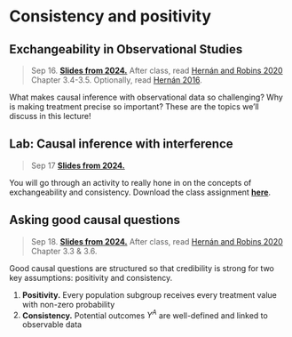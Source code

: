 
# Consistency and positivity

## Exchangeability in Observational Studies

> Sep 16. [**Slides from 2024.**](assets/slides/3-1_goodQuestion_fa25.pdf.pdf) After class, read [Hernán and Robins 2020](https://www.hsph.harvard.edu/miguel-hernan/causal-inference-book/) Chapter 3.4-3.5. Optionally, read [Hernán 2016](https://www.ncbi.nlm.nih.gov/pmc/articles/PMC5207342/).

What makes causal inference with observational data so challenging? Why is making treatment precise so important? These are the topics we'll discuss in this lecture!


## Lab: Causal inference with interference

> Sep 17 [**Slides from 2024.**](assets/discussions/discussion4-class_activity_solutions.pdf)

You will go through an activity to really hone in on the concepts of exchangeability and consistency. Download the class assignment [**here**](assets/discussions/discussion-9-18.pdf).

## Asking good causal questions

> Sep 18. [**Slides from 2024.**](assets/slides/3-2_good_questions.pdf) After class, read [Hernán and Robins 2020](https://www.hsph.harvard.edu/miguel-hernan/causal-inference-book/) Chapter 3.3 & 3.6. 

Good causal questions are structured so that credibility is strong for two key assumptions: positivity and consistency.

1. **Positivity.** Every population subgroup receives every treatment value with non-zero probability
2. **Consistency.** Potential outcomes $Y^A$ are well-defined and linked to observable data

